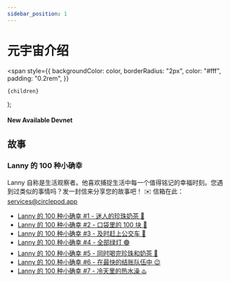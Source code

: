 ```yaml
---
sidebar_position: 1
---
```


# 元宇宙介绍

  <span
    style={{
      backgroundColor: color,
      borderRadius: "2px",
      color: "#fff",
      padding: "0.2rem",
    }}
  >
    {children}
  </span>
);

#### New Available <Highlight color="#25c2a0">Devnet</Highlight>

## 故事

### Lanny 的 100 种小确幸
Lanny 自称是生活观察者。他喜欢捕捉生活中每一个值得铭记的幸福时刻。您遇到过类似的事情吗？发一封信来分享您的故事吧！
✉️ 信箱在此： [services@circlepod.app](mailto:services@circlepod.app)

- [Lanny 的 100 种小确幸 #1 - 迷人的珍珠奶茶 🧋](/docs/universe/stories/100/ep1)
- [Lanny 的 100 种小确幸 #2 - 口袋里的 100 块 🤑](/docs/universe/stories/100/ep2)
- [Lanny 的 100 种小确幸 #3 - 及时赶上公交车 🚌](/docs/universe/stories/100/ep3)
- [Lanny 的 100 种小确幸 #4 - 全部绿灯 🟢](/docs/universe/stories/100/ep4)
- [Lanny 的 100 种小确幸 #5 - 同时喝完珍珠和奶茶 🧋](/docs/universe/stories/100/ep5)
- [Lanny 的 100 种小确幸 #6 - 在最快的结账队伍中 😉](/docs/universe/stories/100/ep6)
- [Lanny 的 100 种小确幸 #7 - 冷天里的热水澡 ♨️](/docs/universe/stories/100/ep7)

